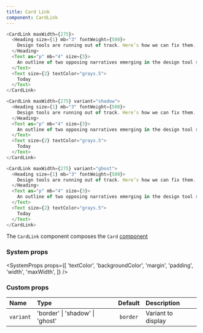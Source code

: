 ```yaml
---
title: Card Link
component: CardLink
---
```


```js live
<CardLink maxWidth={275}>
  <Heading size={1} mb="3" fontWeight={500}>
    Design tools are running out of track. Here’s how we can fix them.
  </Heading>
  <Text as="p" mb="4" size={3}>
    An outline of two opposing narratives emerging in the design tool space.
  </Text>
  <Text size={2} textColor="grays.5">
    Today
  </Text>
</CardLink>
```

```js live
<CardLink maxWidth={275} variant="shadow">
  <Heading size={1} mb="3" fontWeight={500}>
    Design tools are running out of track. Here’s how we can fix them.
  </Heading>
  <Text as="p" mb="4" size={3}>
    An outline of two opposing narratives emerging in the design tool space.
  </Text>
  <Text size={2} textColor="grays.5">
    Today
  </Text>
</CardLink>
```

```js live
<CardLink maxWidth={275} variant="ghost">
  <Heading size={1} mb="3" fontWeight={500}>
    Design tools are running out of track. Here’s how we can fix them.
  </Heading>
  <Text as="p" mb="4" size={3}>
    An outline of two opposing narratives emerging in the design tool space.
  </Text>
  <Text size={2} textColor="grays.5">
    Today
  </Text>
</CardLink>
```

The `CardLink` component composes the `Card` [component](/docs/card)

### System props

<SystemProps
  props={[
    'textColor',
    'backgroundColor',
    'margin',
    'padding',
    'width',
    'maxWidth',
  ]}
/>

### Custom props

| Name      | Type                            | Default  | Description        |
| :-------- | :------------------------------ | :------: | :----------------- |
| `variant` | 'border' \| 'shadow' \| 'ghost' | `border` | Variant to display |
